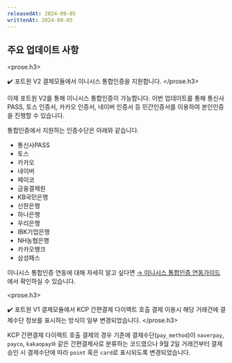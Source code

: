 ```yaml
---
releasedAt: 2024-09-05
writtenAt: 2024-09-05
---
```



## 주요 업데이트 사항

<prose.h3>
  <PaymentV2 />

  ✔️ 포트원 V2 결제모듈에서 이니시스 통합인증을 지원합니다.
</prose.h3>

이제 포트원 V2를 통해 이니시스 통합인증이 가능합니다.
이번 업데이트를 통해 통신사PASS, 토스 인증서, 카카오 인증서, 네이버 인증서 등 민간인증서를 이용하여
본인인증을 진행할 수 있습니다.

통합인증에서 지원하는 인증수단은 아래와 같습니다.

- 통신사PASS
- 토스
- 카카오
- 네이버
- 페이코
- 금융결제원
- KB국민은행
- 신한은행
- 하나은행
- 우리은행
- IBK기업은행
- NH농협은행
- 카카오뱅크
- 삼성패스

이니시스 통합인증 연동에 대해 자세히 알고 싶다면 [→ 이니시스 통합인증 연동가이드](/opi/ko/integration/pg/v2/inicis-unified-identity-verification?v=v2) 에서 확인하실 수 있습니다.

<prose.h3>
  <PaymentV2 />

  ✔️ 포트원 V1 결제모듈에서 KCP 간편결제 다이렉트 호출 결제 이용시 해당 거래건에 결제수단 정보를 표시하는 방식이 일부 변경되었습니다.
</prose.h3>

KCP 간편결제 다이렉트 호출 결제의 경우 기존에 결제수단(`pay_method`)이 `naverpay`, `payco`, `kakaopay와` 같은
간편결제사로 분류하는 코드였으나 9월 2일 거래건부터 결제 승인 시 결제수단에 따라 `point` 혹은 `card`로 표시되도록 변경되었습니다.
